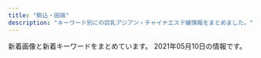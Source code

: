 ```yaml
---
title: "駒込・田端"
description: "キーワード別にの巨乳アジアン・チャイナエステ嬢情報をまとめました。"
---
```


新着画像と新着キーワードをまとめています。
2021年05月10日の情報です。

<DmmAffiliateIns />
<KeywordTable
  shops={
    [
    {
        "station": "JR\u99d2\u8fbc\u99c5\u5357\u53e3",
        "keywords": {
            "88": 6,
            "89": 2,
            "D": 8
        },
        "img_links": [
            "http://www.ko-story.com/css/nav/nav-004.jpg",
            "http://www.ko-story.com/css/osusume-011.jpg",
            "http://www.ko-story.com/css/osusume-013.jpg",
            "http://www.ko-story.com/css/nav/nav-006.jpg",
            "http://www.ko-story.com/css/head-change.jpg",
            "http://www.ko-story.com/css/staff/staff-010-a.jpg",
            "http://www.ko-story.com/css/staff/staff-012-b.jpg",
            "http://www.ko-story.com/css/staff/staff-0014-a.jpg",
            "http://www.ko-story.com/css/top01-left03.jpg",
            "http://www.ko-story.com/css/top01-left01.png",
            "http://www.ko-story.com/css/main-girl02.png",
            "http://www.ko-story.com/css/osusume-00014a.jpg",
            "http://www.ko-story.com/css/nav/nav-001.jpg",
            "http://www.ko-story.com/css/staff/staff-0014-b.jpg",
            "http://www.ko-story.com/css/top01-left02.jpg",
            "http://www.ko-story.com/css/staff/staff-012-a.jpg",
            "http://www.ko-story.com/css/main-staff03.jpg",
            "http://www.ko-story.com/css/main-staff01.jpg",
            "http://www.ko-story.com/css/staff/staff-0013-a.jpg",
            "http://www.ko-story.com/css/nav/nav-002.jpg",
            "http://www.ko-story.com/css/nav/nav-007.jpg",
            "http://www.ko-story.com/css/staff/staff-010-b.jpg",
            "http://www.ko-story.com/css/nav/nav-003.jpg",
            "http://www.ko-story.com/css/staff/staff-0013-b.jpg",
            "http://www.ko-story.com/css/tel01.png",
            "http://www.ko-story.com/css/nav/nav-005.jpg"
        ],
        "name": "\u30b9\u30c8\u30fc\u30ea\u30fc",
        "url": "http://www.ko-story.com/"
    },
    {
        "url": "http://iyashinomori.oks.bz/",
        "name": "\u7652\u3057\u306e\u68ee",
        "keywords": {},
        "station": "JR\u99d2\u8fbc\u99c5\u5357\u53e3",
        "img_links": []
    },
    {
        "url": "http://arm-es.com/",
        "img_links": [
            "http://arm-es.com/media/sites/13/2021/02/1613544003-c19.jpg",
            "http://arm-es.com/media/sites/13/elementor/thumbs/1619432795-1-p6a48o8wfryoxtz2upg7drb5sqdut37uwnb0df4h40.jpg",
            "http://arm-es.com/media/sites/13/elementor/thumbs/1612941250-2-p2nc276j0prrwq5q4xxvubba7e0huzxs0rb32mkypk.jpg",
            "http://arm-es.com/media/sites/13/2021/02/1612941410-5.jpg",
            "http://arm-es.com/media/sites/13/2021/03/1616658266-9AFA83A6-DA81-4A53-8BB7-573D97A63C23.jpeg",
            "http://arm-es.com/media/sites/13/elementor/thumbs/1612941234-1-p2nc1s53zd76qyrkkrfuqf3wp82mfua2movbe779h4.jpg",
            "http://arm-es.com/media/sites/13/elementor/thumbs/1612941410-5-p2nc6dkpe7hnic39qqy6x9d191f82kitxforuwdz20.jpg",
            "http://arm-es.com/media/sites/13/elementor/thumbs/1614830040-A4F263E2-84CF-4064-849B-5F1D3A8962B7-p3pdykoker7f35d9jk8yis75bexrtphuaa8gl2e10g.jpeg",
            "http://arm-es.com/media/sites/13/2021/04/1620398909-1.jpg",
            "http://arm-es.com/media/sites/13/elementor/thumbs/1612941234-1-p2nc1s54yg8g4orez3va4pcllv4rmf8vutn0pww1b4.jpg",
            "http://arm-es.com/media/sites/13/elementor/thumbs/1620398909-1-p6tkxy0ltzgi90uyzgw6t8z0s28e1bsp25cklhd2g0.jpg",
            "http://arm-es.com/media/sites/13/elementor/thumbs/1612941358-6-p2nc50p3itmqqm29o5tlblp2d044yb4sepriwieg1k.jpg",
            "http://arm-es.com/media/sites/13/2021/02/r1-1.jpg",
            "http://arm-es.com/media/sites/13/elementor/thumbs/1612941267-3-p2nc2n5s8wdne3iijmujipa4axtqhup7qyec8bx9rs.jpg",
            "http://arm-es.com/media/sites/13/elementor/thumbs/1612941284-4-p2nc3352g60s96v5co6mldhnb4p4bafgpa9apqyco0.jpg",
            "http://arm-es.com/media/sites/13/elementor/thumbs/1613538765-F562FBE7-D9D5-4A85-97B7-94AF100F9870-p2zdfc5no7l6u0mpugrrh7estz1rfzcbvcszv6b2cg.jpeg",
            "http://arm-es.com/media/sites/13/elementor/thumbs/1612941267-3-p2nc2n5t7zewrticxz9ywzit7kvvofo0z361k1m1ls.jpg",
            "http://arm-es.com/media/sites/13/2021/02/r2-1.jpg",
            "http://arm-es.com/media/sites/13/2021/02/1612779406-flash1.jpg",
            "http://arm-es.com/media/sites/13/elementor/thumbs/1612941250-2-p2nc276jzst1ag5kjadb8ljz412n1kwl8w2sec9qjk.jpg",
            "http://arm-es.com/media/sites/13/2021/02/1612776477-top.jpg",
            "http://arm-es.com/media/sites/13/elementor/thumbs/1612941284-4-p2nc3351h2zivgvaybr7738yehmz4pgnh5hle19ku0.jpg",
            "http://arm-es.com/media/sites/13/2021/02/1612779404-flash.jpg",
            "http://arm-es.com/media/sites/13/2021/03/1616658265-717B549D-EE02-4F25-9DF3-43649AB2785F.jpeg",
            "http://arm-es.com/media/sites/13/elementor/thumbs/1615907550-DE5AD401-0C44-4EC3-AB52-CB94A75B4D20-p4b3gedphkahsbf1rk9reb6hl6w950twbseooo34ps.jpeg"
        ],
        "station": "JR\u99d2\u8fbc\u99c5\u6771\u53e3",
        "name": "\u30de\u30b7\u30e5\u30de\u30ed",
        "keywords": {}
    },
    {
        "url": "http://ko-relax.info/",
        "name": "\u3066\u3082\u307f\u3084",
        "img_links": [],
        "keywords": {},
        "station": "JR\u99d2\u8fbc\u99c5\u6771\u53e3"
    },
    {
        "url": "http://relaxation.ebb.jp/",
        "img_links": [
            "http://relaxation.ebb.jp/2/uploadimg/1614080617.jpg",
            "http://relaxation.ebb.jp/2/uploadimg/1614080688.jpg",
            "http://relaxation.ebb.jp/dozdLZQPkhPUwC2.png",
            "http://relaxation.ebb.jp/int1.jpg",
            "http://relaxation.ebb.jp/2/uploadimg/1614080597.jpg",
            "http://relaxation.ebb.jp/2/uploadimg/1614080268.jpg",
            "http://relaxation.ebb.jp/2/uploadimg/1614080305.jpg",
            "http://relaxation.ebb.jp/2/uploadimg/1615986161.jpg",
            "http://relaxation.ebb.jp/int3.jpg",
            "http://relaxation.ebb.jp/2/uploadimg/1614080587.jpg",
            "http://relaxation.ebb.jp/2/uploadimg/1614080675.jpg",
            "http://relaxation.ebb.jp/int2.jpg",
            "http://relaxation.ebb.jp/2/uploadimg/1614080603.jpg",
            "http://relaxation.ebb.jp/2/uploadimg/1614080297.jpg",
            "http://relaxation.ebb.jp/2/uploadimg/1614080543.jpg",
            "http://relaxation.ebb.jp/2/uploadimg/1614080670.jpg",
            "http://relaxation.ebb.jp/vis_theptframe.png",
            "http://relaxation.ebb.jp/2/uploadimg/1614949857.jpg"
        ],
        "name": "\u7652\u51e6\uff5e\u30e6\u30c9\u30b3\u30ed\uff5e",
        "station": "JR\u99d2\u8fbc\u99c5\u5317\u53e3",
        "keywords": {
            "86": 36,
            "87": 12,
            "83": 12,
            "D": 48,
            "C": 12
        }
    },
    {
        "name": "\u3046\u3055\u304e",
        "station": "JR\u99d2\u8fbc\u99c5\u5317\u53e3",
        "img_links": [],
        "url": "http://koukou.ests.co/",
        "keywords": {}
    }
]
}
/>
<DmmAffiliateScript />
